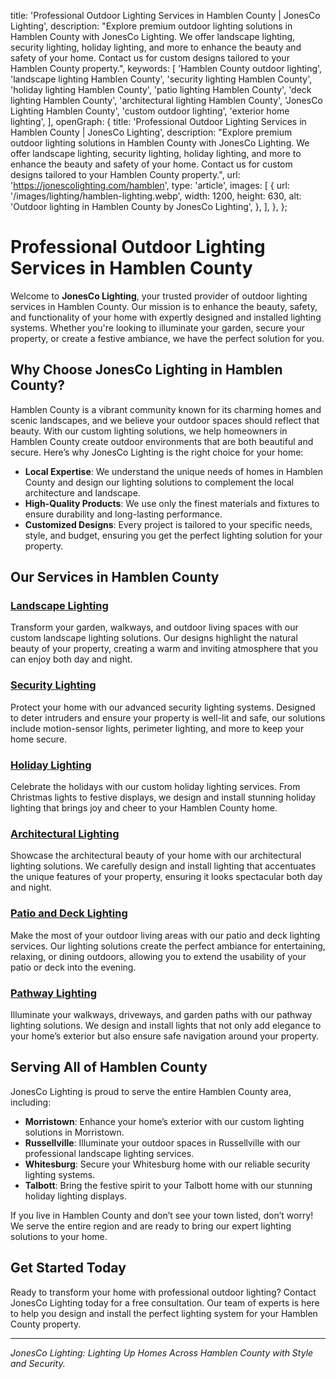   title: 'Professional Outdoor Lighting Services in Hamblen County | JonesCo Lighting',
  description:
    "Explore premium outdoor lighting solutions in Hamblen County with JonesCo Lighting. We offer landscape lighting, security lighting, holiday lighting, and more to enhance the beauty and safety of your home. Contact us for custom designs tailored to your Hamblen County property.",
  keywords: [
    'Hamblen County outdoor lighting',
    'landscape lighting Hamblen County',
    'security lighting Hamblen County',
    'holiday lighting Hamblen County',
    'patio lighting Hamblen County',
    'deck lighting Hamblen County',
    'architectural lighting Hamblen County',
    'JonesCo Lighting Hamblen County',
    'custom outdoor lighting',
    'exterior home lighting',
  ],
  openGraph: {
    title: 'Professional Outdoor Lighting Services in Hamblen County | JonesCo Lighting',
    description:
      "Explore premium outdoor lighting solutions in Hamblen County with JonesCo Lighting. We offer landscape lighting, security lighting, holiday lighting, and more to enhance the beauty and safety of your home. Contact us for custom designs tailored to your Hamblen County property.",
    url: 'https://jonescolighting.com/hamblen',
    type: 'article',
    images: [
      {
        url: '/images/lighting/hamblen-lighting.webp',
        width: 1200,
        height: 630,
        alt: 'Outdoor lighting in Hamblen County by JonesCo Lighting',
      },
    ],
  },
};

# Professional Outdoor Lighting Services in Hamblen County

Welcome to **JonesCo Lighting**, your trusted provider of outdoor lighting services in Hamblen County. Our mission is to enhance the beauty, safety, and functionality of your home with expertly designed and installed lighting systems. Whether you're looking to illuminate your garden, secure your property, or create a festive ambiance, we have the perfect solution for you.

## Why Choose JonesCo Lighting in Hamblen County?

Hamblen County is a vibrant community known for its charming homes and scenic landscapes, and we believe your outdoor spaces should reflect that beauty. With our custom lighting solutions, we help homeowners in Hamblen County create outdoor environments that are both beautiful and secure. Here’s why JonesCo Lighting is the right choice for your home:

- **Local Expertise**: We understand the unique needs of homes in Hamblen County and design our lighting solutions to complement the local architecture and landscape.
- **High-Quality Products**: We use only the finest materials and fixtures to ensure durability and long-lasting performance.
- **Customized Designs**: Every project is tailored to your specific needs, style, and budget, ensuring you get the perfect lighting solution for your property.

## Our Services in Hamblen County

### [Landscape Lighting](https://jonescolighting.com/services/landscape-lighting)
Transform your garden, walkways, and outdoor living spaces with our custom landscape lighting solutions. Our designs highlight the natural beauty of your property, creating a warm and inviting atmosphere that you can enjoy both day and night.

### [Security Lighting](https://jonescolighting.com/services/security-lighting)
Protect your home with our advanced security lighting systems. Designed to deter intruders and ensure your property is well-lit and safe, our solutions include motion-sensor lights, perimeter lighting, and more to keep your home secure.

### [Holiday Lighting](https://jonescolighting.com/services/holiday-lighting)
Celebrate the holidays with our custom holiday lighting services. From Christmas lights to festive displays, we design and install stunning holiday lighting that brings joy and cheer to your Hamblen County home.

### [Architectural Lighting](https://jonescolighting.com/services/architectural-lighting)
Showcase the architectural beauty of your home with our architectural lighting solutions. We carefully design and install lighting that accentuates the unique features of your property, ensuring it looks spectacular both day and night.

### [Patio and Deck Lighting](https://jonescolighting.com/services/patio-deck-lighting)
Make the most of your outdoor living areas with our patio and deck lighting services. Our lighting solutions create the perfect ambiance for entertaining, relaxing, or dining outdoors, allowing you to extend the usability of your patio or deck into the evening.

### [Pathway Lighting](https://jonescolighting.com/services/pathway-lighting)
Illuminate your walkways, driveways, and garden paths with our pathway lighting solutions. We design and install lights that not only add elegance to your home’s exterior but also ensure safe navigation around your property.

## Serving All of Hamblen County

JonesCo Lighting is proud to serve the entire Hamblen County area, including:

- **Morristown**: Enhance your home’s exterior with our custom lighting solutions in Morristown.
- **Russellville**: Illuminate your outdoor spaces in Russellville with our professional landscape lighting services.
- **Whitesburg**: Secure your Whitesburg home with our reliable security lighting systems.
- **Talbott**: Bring the festive spirit to your Talbott home with our stunning holiday lighting displays.

If you live in Hamblen County and don’t see your town listed, don’t worry! We serve the entire region and are ready to bring our expert lighting solutions to your home.

## Get Started Today

Ready to transform your home with professional outdoor lighting? Contact JonesCo Lighting today for a free consultation. Our team of experts is here to help you design and install the perfect lighting system for your Hamblen County property.

---

*JonesCo Lighting: Lighting Up Homes Across Hamblen County with Style and Security.*
